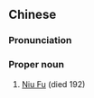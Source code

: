 {{also|牛辅}}
==Chinese==
{{zh-forms|s=牛辅}}

===Pronunciation===
{{zh-pron
|m=Niú Fǔ
|cat=pn
}}

===Proper noun===
{{zh-proper noun}}

# [[w:Niu Fu|Niu Fu]] (died 192)